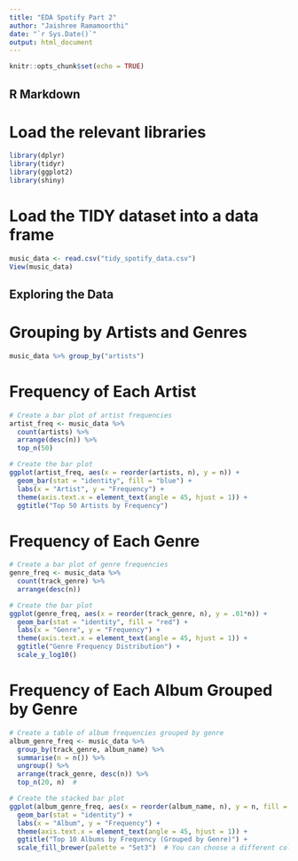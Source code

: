```yaml
---
title: "EDA Spotify Part 2"
author: "Jaishree Ramamoorthi"
date: "`r Sys.Date()`"
output: html_document
---
```


```r
knitr::opts_chunk$set(echo = TRUE)
```

## R Markdown

# Load the relevant libraries 
```r
library(dplyr)
library(tidyr)
library(ggplot2)
library(shiny)
```

# Load the TIDY dataset into a data frame
```r
music_data <- read.csv("tidy_spotify_data.csv") 
View(music_data)
```

## Exploring the Data 

# Grouping by Artists and Genres 
```r
music_data %>% group_by("artists")
```


# Frequency of Each Artist 
```r
# Create a bar plot of artist frequencies
artist_freq <- music_data %>%
  count(artists) %>%
  arrange(desc(n)) %>%
  top_n(50)  

# Create the bar plot
ggplot(artist_freq, aes(x = reorder(artists, n), y = n)) +
  geom_bar(stat = "identity", fill = "blue") +
  labs(x = "Artist", y = "Frequency") +
  theme(axis.text.x = element_text(angle = 45, hjust = 1)) +
  ggtitle("Top 50 Artists by Frequency")
```
# Frequency of Each Genre 
```r
# Create a bar plot of genre frequencies
genre_freq <- music_data %>%
  count(track_genre) %>%
  arrange(desc(n))

# Create the bar plot
ggplot(genre_freq, aes(x = reorder(track_genre, n), y = .01*n)) +
  geom_bar(stat = "identity", fill = "red") +
  labs(x = "Genre", y = "Frequency") +
  theme(axis.text.x = element_text(angle = 45, hjust = 1)) +
  ggtitle("Genre Frequency Distribution") +
  scale_y_log10()
```
# Frequency of Each Album Grouped by Genre
```r
# Create a table of album frequencies grouped by genre
album_genre_freq <- music_data %>%
  group_by(track_genre, album_name) %>%
  summarise(n = n()) %>%
  ungroup() %>%
  arrange(track_genre, desc(n)) %>%
  top_n(20, n)  #

# Create the stacked bar plot
ggplot(album_genre_freq, aes(x = reorder(album_name, n), y = n, fill = track_genre)) +
  geom_bar(stat = "identity") +
  labs(x = "Album", y = "Frequency") +
  theme(axis.text.x = element_text(angle = 45, hjust = 1)) +
  ggtitle("Top 10 Albums by Frequency (Grouped by Genre)") +
  scale_fill_brewer(palette = "Set3")  # You can choose a different color palette if needed

```

